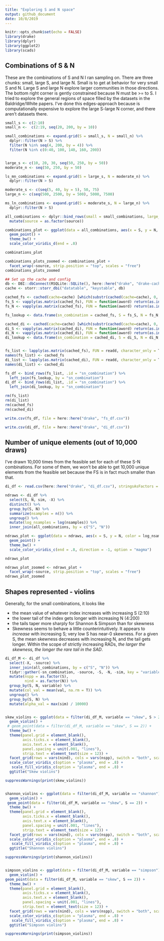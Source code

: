 ```yaml
---
title: "Exploring S and N space"
output: github_document
date: 10/8/2019
---
```


```r
knitr::opts_chunk$set(echo = FALSE)
library(drake)
library(dplyr)
library(ggplot2)
library(scads)
```

## Combinations of S & N

These are the combinations of S and N I ran sampling on. There are three chunks: small, large S, and large N. Small is to get at behavior for very small S and N. Large S and large N explore larger communities in those directions. The bottom right corner is gently constrained because N must be >= to S. I tried to explore the general regions of space filled by the datasets in the Baldridge/White papers. I've done this edges-approach because is computationally expensive to explore the large S-large N corner, and there aren't datasets there. 

```r

small_s <- c(2:10)
small_n <-  c(2:19, seq(20, 200, by = 10))

small_combinations <- expand.grid(S = small_s, N = small_n) %>%
  dplyr::filter(N > S) %>%
  filter(N %in% seq(4, 200, by = 4)) %>%
  filter(N %in% c(0:40, 100, 140, 160, 200))


large_s <- c(10, 20, 30, seq(50, 250, by = 50))
moderate_n <- seq(50, 250, by = 50)

ls_mn_combinations <- expand.grid(S = large_s, N = moderate_n) %>%
  dplyr::filter(N > S)

moderate_s <- c(seq(5, 40, by = 5), 50, 75)
large_n <- c(seq(500, 2500, by = 500), 5000, 7500)

ms_ln_combinations <- expand.grid(S = moderate_s, N = large_n) %>%
  dplyr::filter(N > S)

all_combinations <- dplyr::bind_rows(small = small_combinations, large_s = ls_mn_combinations, large_n= ms_ln_combinations, .id = "source") %>%
  mutate(source = as.factor(source))

combinations_plot <- ggplot(data = all_combinations, aes(x = S, y = N, color = source)) +
  geom_point() +
  theme_bw() +
  scale_color_viridis_d(end = .8)

combinations_plot

combinations_plots_zoomed <- combinations_plot +
  facet_wrap(~source, strip.position = "top", scales = "free")
combinations_plots_zoomed
```

```r

## Set up the cache and config
db <- DBI::dbConnect(RSQLite::SQLite(), here::here("drake", "drake-cache.sqlite"))
cache <- storr::storr_dbi("datatable", "keystable", db)

```

```r
cached_fs <- cached(cache=cache) [which(substr(cached(cache=cache), 0, 2) == "fs")]
fs_S <- vapply(as.matrix(cached_fs), FUN = function(aword) return(as.integer(unlist(strsplit(aword, "_")[[1]][[2]]))), FUN.VALUE = 10)
fs_N <- vapply(as.matrix(cached_fs), FUN = function(aword) return(as.integer(unlist(strsplit(aword, "_")[[1]][[3]]))), FUN.VALUE = 10)

fs_lookup <- data.frame(sn_combination = cached_fs, S = fs_S, N = fs_N, stringsAsFactors = F)

cached_di <- cached(cache=cache) [which(substr(cached(cache=cache), 0, 2) == "di")]
di_S <- vapply(as.matrix(cached_di), FUN = function(aword) return(as.integer(unlist(strsplit(aword, "_")[[1]][[3]]))), FUN.VALUE = 10)
di_N <- vapply(as.matrix(cached_di), FUN = function(aword) return(as.integer(unlist(strsplit(aword, "_")[[1]][[4]]))), FUN.VALUE = 10)
di_lookup <- data.frame(sn_combination = cached_di, S = di_S, N = di_N, stringsAsFactors = F)


fs_list <- lapply(as.matrix(cached_fs), FUN = readd, character_only = T, cache = cache)
names(fs_list) <- cached_fs
di_list <- lapply(as.matrix(cached_di), FUN = readd, character_only = T, cache = cache)
names(di_list) <- cached_di

fs_df <- bind_rows(fs_list, .id = "sn_combination") %>%
  left_join(fs_lookup, by = "sn_combination")
di_df <- bind_rows(di_list, .id = "sn_combination") %>%
  left_join(di_lookup, by = "sn_combination")

rm(fs_list)
rm(di_list)
rm(cached_fs)
rm(cached_di)

write.csv(fs_df, file = here::here("drake", "fs_df.csv"))

write.csv(di_df, file = here::here("drake", "di_df.csv"))


```



## Number of unique elements (out of 10,000 draws)

I've drawn 10,000 times from the feasible set for each of these S-N combinations. For some of them, we won't be able to get 10,000 unique elements from the feasible set because the FS is in fact much smaller than that. 

```r
di_df <- read.csv(here::here("drake", "di_df.csv"), stringsAsFactors = F)

ndraws <- di_df %>%
  select(S, N, sim, -X) %>%
  distinct() %>%
  group_by(S, N) %>%
  summarize(nsamples = n()) %>%
  ungroup() %>%
  mutate(log_nsamples = log(nsamples)) %>%
  inner_join(all_combinations, by = c("S", "N"))

ndraws_plot <- ggplot(data = ndraws, aes(x = S, y = N, color = log_nsamples)) +
  geom_point() +
  theme_bw() +
  scale_color_viridis_c(end = .8, direction = -1, option = "magma")

ndraws_plot

ndraws_plot_zoomed <- ndraws_plot +
  facet_wrap(~source, strip.position = "top", scales = "free")
ndraws_plot_zoomed


```

## Shapes represented - violins

Generally, for the small combinations, it looks like

* the mean value of whatever index increases with increasing S (2:10)
* the lower tail of the index gets longer with increasing N (4:200)
* the tails taper more sharply for Shannon & Simpson than for skewness
* Skewness seems to behave a little counterintuitively. It appears to _increase_ with increasing S; very low S has near-0 skewness. For a given S, the mean skewness decreases with increasing N, and the tail gets longer. Within the scope of strictly increasing RADs, *the larger the skewness, the longer the rare tail in the SAD*. 

```r

di_df_M <- di_df %>%
  select(-X, -source) %>%
  inner_join(all_combinations, by = c("S", "N")) %>%
  tidyr::gather(-sn_combination, -source, -S, -N, -sim, key = "variable", value = "val") %>%
  mutate(nspp = as.factor(S),
         nind = as.factor(N)) %>%
  group_by(S, N, variable) %>%
  mutate(col_val = mean(val, na.rm = T)) %>%
  ungroup() %>%
  group_by(S, N) %>%
  mutate(alpha_val = max(sim) / 10000) 


skew_violins <- ggplot(data = filter(di_df_M, variable == "skew", S > 2), aes(x = 0, y = val, color = col_val, fill = col_val, alpha = alpha_val)) +
  geom_violin() +
 # geom_point(data = filter(di_df_M, variable == "skew", S == 2)) +
  theme_bw() +
  theme(panel.grid = element_blank(),
        axis.ticks.x = element_blank(),
        axis.text.x = element_blank(),
        panel.spacing = unit(.001, "lines"),
        strip.text = element_text(size = 12)) +
  facet_grid(rows = vars(nind), cols = vars(nspp), switch = "both", scales = "fixed", as.table = F) +
  scale_color_viridis_c(option = "plasma", end = .8) +
   scale_fill_viridis_c(option = "plasma", end = .8) +
  ggtitle("Skew violins")

suppressWarnings(print(skew_violins))


shannon_violins <- ggplot(data = filter(di_df_M, variable == "shannon"), aes(x = 0, y = val, color = col_val, fill = col_val, alpha = alpha_val)) +
  geom_violin() +
 geom_point(data = filter(di_df_M, variable == "skew", S == 2)) +
  theme_bw() +
  theme(panel.grid = element_blank(),
        axis.ticks.x = element_blank(),
        axis.text.x = element_blank(),
        panel.spacing = unit(.001, "lines"),
        strip.text = element_text(size = 12)) +
  facet_grid(rows = vars(nind), cols = vars(nspp), switch = "both", scales = "fixed", as.table = F) +
  scale_color_viridis_c(option = "plasma", end = .8) +
   scale_fill_viridis_c(option = "plasma", end = .8) +
  ggtitle("Shannon violins")

suppressWarnings(print(shannon_violins))


simpson_violins <- ggplot(data = filter(di_df_M, variable == "simpson"), aes(x = 0, y = val, color = col_val, fill = col_val, alpha = alpha_val)) +
  geom_violin() +
geom_point(data = filter(di_df_M, variable == "skew", S == 2)) +
  theme_bw() +
  theme(panel.grid = element_blank(),
        axis.ticks.x = element_blank(),
        axis.text.x = element_blank(),
        panel.spacing = unit(.001, "lines"),
        strip.text = element_text(size = 12)) +
  facet_grid(rows = vars(nind), cols = vars(nspp), switch = "both", scales = "fixed", as.table = F) +
  scale_color_viridis_c(option = "plasma", end = .8) +
   scale_fill_viridis_c(option = "plasma", end = .8) +
  ggtitle("Simpson violins")

suppressWarnings(print(simpson_violins))

```



